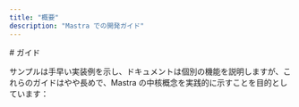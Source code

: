 ```yaml
---
title: "概要"
description: "Mastra での開発ガイド"
---
```



<div id="guides">
  # ガイド
</div>

サンプルは手早い実装例を示し、ドキュメントは個別の機能を説明しますが、これらのガイドはやや長めで、Mastra の中核概念を実践的に示すことを目的としています：

<CardGrid>
  <CardGridItem
    title="AI採用担当者"
    description="候補者の履歴書を処理して面接を行うワークフローを作成し、Mastra のワークフローにおける分岐ロジックと LLM 連携を実演します。"
    href="./guide/ai-recruiter"
  />
  <CardGridItem
    title="シェフアシスタント"
    description="手元の食材で料理を作れるよう支援する AI シェフエージェントを構築し、カスタムツールを用いたインタラクティブなエージェントの作り方を示します。"
    href="./guide/chef-michel"
  />
  <CardGridItem
    title="研究アシスタント"
    description="Retrieval Augmented Generation（RAG）で学術論文を分析する AI リサーチアシスタントを開発し、ドキュメント処理と質問応答を実演します。"
    href="./guide/research-assistant"
  />
  <CardGridItem
    title="株価エージェント"
    description="株価を取得するシンプルなエージェントを実装し、ツール作成の基本と Mastra エージェントへの統合方法を示します。"
    href="./guide/stock-agent"
  />
  <CardGridItem
    title="Notes MCPサーバー"
    description="ノート管理を支援する AI ノートアシスタントを構築し、カスタムツールを用いたインタラクティブなエージェントの作り方を示します。"
    href="./guide/notes-mcp-server"
  />
  <CardGridItem
    title="Web検索"
    description="ウェブ検索が可能なエージェントを作成するためのステップバイステップガイド。"
    href="./guide/web-search"
  />
</CardGrid>